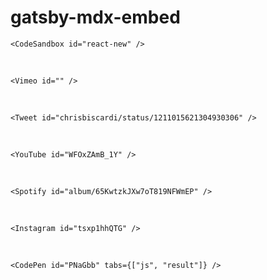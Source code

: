 # gatsby-mdx-embed

```
<CodeSandbox id="react-new" />
```

<CodeSandbox id="react-new" />
<br />

```
<Vimeo id="" />
```

<Vimeo id="38445453" />
<br />

```
<Tweet id="chrisbiscardi/status/1211015621304930306" />
```

<Tweet id="chrisbiscardi/status/1211015621304930306" />
<br />

```
<YouTube id="WFOxZAmB_1Y" />
```

<YouTube id="WFOxZAmB_1Y" />
<br />

```
<Spotify id="album/65KwtzkJXw7oT819NFWmEP" />
```

<Spotify id="album/65KwtzkJXw7oT819NFWmEP" />
<br />

```
<Instagram id="tsxp1hhQTG" />
```

<Instagram id="tsxp1hhQTG" />
<br />

```
<CodePen id="PNaGbb" tabs={["js", "result"]} />
```

<br />
<CodePen id="PNaGbb" tabs={["js", "result"]} />

